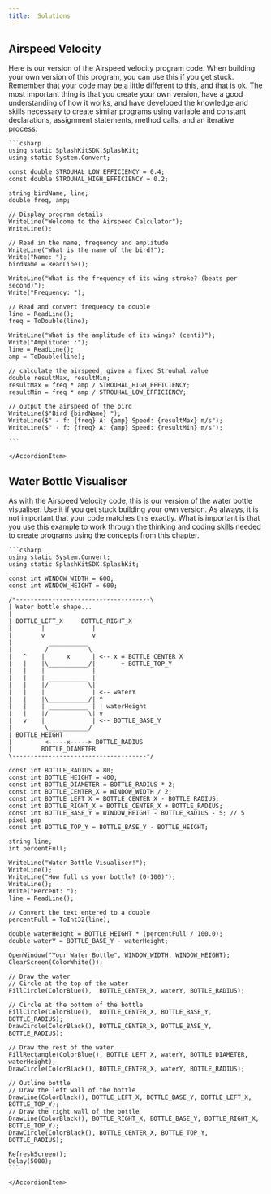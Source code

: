 ```yaml
---
title:  Solutions
---
```


## Airspeed Velocity

Here is our version of the Airspeed velocity program code. When building your own version of this program, you can use this if you get stuck. Remember that your code may be a little different to this, and that is ok. The most important thing is that you create your own version, have a good understanding of how it works, and have developed the knowledge and skills necessary to create similar programs using variable and constant declarations, assignment statements, method calls, and an iterative process.

<Accordion>
    <AccordionItem header="Airspeed Velocity Code">

    ```csharp
    using static SplashKitSDK.SplashKit;
    using static System.Convert;

    const double STROUHAL_LOW_EFFICIENCY = 0.4;
    const double STROUHAL_HIGH_EFFICIENCY = 0.2;

    string birdName, line;
    double freq, amp;

    // Display program details
    WriteLine("Welcome to the Airspeed Calculator");
    WriteLine();

    // Read in the name, frequency and amplitude
    WriteLine("What is the name of the bird?");
    Write("Name: ");
    birdName = ReadLine();

    WriteLine("What is the frequency of its wing stroke? (beats per second)");
    Write("Frequency: ");

    // Read and convert frequency to double
    line = ReadLine();
    freq = ToDouble(line);

    WriteLine("What is the amplitude of its wings? (centi)");
    Write("Amplitude: :");
    line = ReadLine();
    amp = ToDouble(line);

    // calculate the airspeed, given a fixed Strouhal value
    double resultMax, resultMin;
    resultMax = freq * amp / STROUHAL_HIGH_EFFICIENCY;
    resultMin = freq * amp / STROUHAL_LOW_EFFICIENCY;

    // output the airspeed of the bird
    WriteLine($"Bird {birdName} ");
    WriteLine($" - f: {freq} A: {amp} Speed: {resultMax} m/s");
    WriteLine($" - f: {freq} A: {amp} Speed: {resultMin} m/s");

    ```

    </AccordionItem>
</Accordion>

## Water Bottle Visualiser

As with the Airspeed Velocity code, this is our version of the water bottle visualiser. Use it if you get stuck building your own version. As always, it is not important that your code matches this exactly. What is important is that you use this example to work through the thinking and coding skills needed to create programs using the concepts from this chapter.

<Accordion>
    <AccordionItem header="Airspeed Velocity Code">

    ```csharp
    using static System.Convert;
    using static SplashKitSDK.SplashKit;

    const int WINDOW_WIDTH = 600;
    const int WINDOW_HEIGHT = 600;

    /*-------------------------------------\
    | Water bottle shape...
    |
    | BOTTLE_LEFT_X     BOTTLE_RIGHT_X
    |        |             | 
    |        v             v 
    |          ___________
    |         /           \
    |   ^    |      x      | <-- x = BOTTLE_CENTER_X
    |   |    |\___________/|       + BOTTLE_TOP_Y
    |   |    |             |
    |   |    | ___________ |
    |   |    |/           \|
    |   |    |             | <-- waterY
    |   |    |\___________/| ^
    |   |    | ___________ | | waterHeight
    |   |    |/           \| v
    |   v    |             | <-- BOTTLE_BASE_Y
    |         \___________/
    | BOTTLE_HEIGHT
    |         <-----x-----> BOTTLE_RADIUS
    |        BOTTLE_DIAMETER        
    \-------------------------------------*/

    const int BOTTLE_RADIUS = 80;
    const int BOTTLE_HEIGHT = 400;
    const int BOTTLE_DIAMETER = BOTTLE_RADIUS * 2; 
    const int BOTTLE_CENTER_X = WINDOW_WIDTH / 2;
    const int BOTTLE_LEFT_X = BOTTLE_CENTER_X - BOTTLE_RADIUS;
    const int BOTTLE_RIGHT_X = BOTTLE_CENTER_X + BOTTLE_RADIUS;
    const int BOTTLE_BASE_Y = WINDOW_HEIGHT - BOTTLE_RADIUS - 5; // 5 pixel gap
    const int BOTTLE_TOP_Y = BOTTLE_BASE_Y - BOTTLE_HEIGHT;

    string line;
    int percentFull;

    WriteLine("Water Bottle Visualiser!");
    WriteLine();
    WriteLine("How full us your bottle? (0-100)");
    WriteLine();
    Write("Percent: ");
    line = ReadLine();

    // Convert the text entered to a double
    percentFull = ToInt32(line);

    double waterHeight = BOTTLE_HEIGHT * (percentFull / 100.0);
    double waterY = BOTTLE_BASE_Y - waterHeight;

    OpenWindow("Your Water Bottle", WINDOW_WIDTH, WINDOW_HEIGHT);
    ClearScreen(ColorWhite());

    // Draw the water
    // Circle at the top of the water
    FillCircle(ColorBlue(),  BOTTLE_CENTER_X, waterY, BOTTLE_RADIUS);

    // Circle at the bottom of the bottle
    FillCircle(ColorBlue(),  BOTTLE_CENTER_X, BOTTLE_BASE_Y, BOTTLE_RADIUS);
    DrawCircle(ColorBlack(), BOTTLE_CENTER_X, BOTTLE_BASE_Y, BOTTLE_RADIUS);

    // Draw the rest of the water
    FillRectangle(ColorBlue(), BOTTLE_LEFT_X, waterY, BOTTLE_DIAMETER, waterHeight);
    DrawCircle(ColorBlack(), BOTTLE_CENTER_X, waterY, BOTTLE_RADIUS);

    // Outline bottle
    // Draw the left wall of the bottle
    DrawLine(ColorBlack(), BOTTLE_LEFT_X, BOTTLE_BASE_Y, BOTTLE_LEFT_X, BOTTLE_TOP_Y);
    // Draw the right wall of the bottle
    DrawLine(ColorBlack(), BOTTLE_RIGHT_X, BOTTLE_BASE_Y, BOTTLE_RIGHT_X, BOTTLE_TOP_Y);
    DrawCircle(ColorBlack(), BOTTLE_CENTER_X, BOTTLE_TOP_Y, BOTTLE_RADIUS);

    RefreshScreen();
    Delay(5000);
    ```

    </AccordionItem>
</Accordion>
